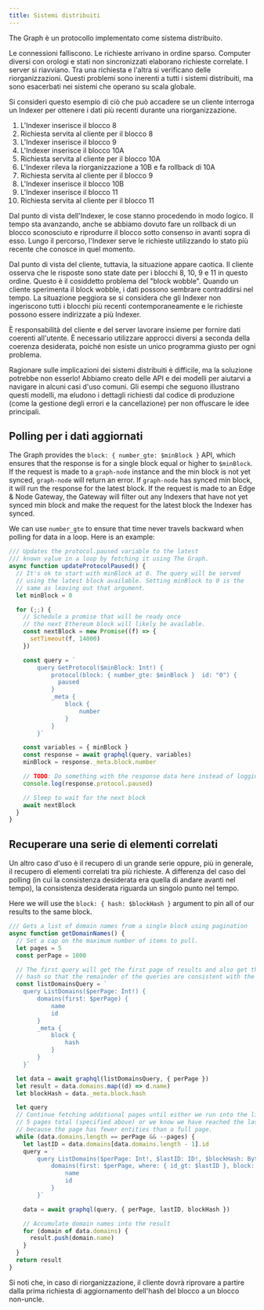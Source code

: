 ```yaml
---
title: Sistemi distribuiti
---
```


The Graph è un protocollo implementato come sistema distribuito.

Le connessioni falliscono. Le richieste arrivano in ordine sparso. Computer diversi con orologi e stati non sincronizzati elaborano richieste correlate. I server si riavviano. Tra una richiesta e l'altra si verificano delle riorganizzazioni. Questi problemi sono inerenti a tutti i sistemi distribuiti, ma sono esacerbati nei sistemi che operano su scala globale.

Si consideri questo esempio di ciò che può accadere se un cliente interroga un Indexer per ottenere i dati più recenti durante una riorganizzazione.

1. L'Indexer inserisce il blocco 8
2. Richiesta servita al cliente per il blocco 8
3. L'Indexer inserisce il blocco 9
4. L'Indexer inserisce il blocco 10A
5. Richiesta servita al cliente per il blocco 10A
6. L'Indexer rileva la riorganizzazione a 10B e fa rollback di 10A
7. Richiesta servita al cliente per il blocco 9
8. L'Indexer inserisce il blocco 10B
9. L'Indexer inserisce il blocco 11
10. Richiesta servita al cliente per il blocco 11

Dal punto di vista dell'Indexer, le cose stanno procedendo in modo logico. Il tempo sta avanzando, anche se abbiamo dovuto fare un rollback di un blocco sconosciuto e riprodurre il blocco sotto consenso in avanti sopra di esso. Lungo il percorso, l'Indexer serve le richieste utilizzando lo stato più recente che conosce in quel momento.

Dal punto di vista del cliente, tuttavia, la situazione appare caotica. Il cliente osserva che le risposte sono state date per i blocchi 8, 10, 9 e 11 in questo ordine. Questo è il cosiddetto problema del "block wobble". Quando un cliente sperimenta il block wobble, i dati possono sembrare contraddirsi nel tempo. La situazione peggiora se si considera che gli Indexer non ingeriscono tutti i blocchi più recenti contemporaneamente e le richieste possono essere indirizzate a più Indexer.

È responsabilità del cliente e del server lavorare insieme per fornire dati coerenti all'utente. È necessario utilizzare approcci diversi a seconda della coerenza desiderata, poiché non esiste un unico programma giusto per ogni problema.

Ragionare sulle implicazioni dei sistemi distribuiti è difficile, ma la soluzione potrebbe non esserlo! Abbiamo creato delle API e dei modelli per aiutarvi a navigare in alcuni casi d'uso comuni. Gli esempi che seguono illustrano questi modelli, ma eludono i dettagli richiesti dal codice di produzione (come la gestione degli errori e la cancellazione) per non offuscare le idee principali.

## Polling per i dati aggiornati

The Graph provides the `block: { number_gte: $minBlock }` API, which ensures that the response is for a single block equal or higher to `$minBlock`. If the request is made to a `graph-node` instance and the min block is not yet synced, `graph-node` will return an error. If `graph-node` has synced min block, it will run the response for the latest block. If the request is made to an Edge & Node Gateway, the Gateway will filter out any Indexers that have not yet synced min block and make the request for the latest block the Indexer has synced.

We can use `number_gte` to ensure that time never travels backward when polling for data in a loop. Here is an example:

```javascript
/// Updates the protocol.paused variable to the latest
/// known value in a loop by fetching it using The Graph.
async function updateProtocolPaused() {
  // It's ok to start with minBlock at 0. The query will be served
  // using the latest block available. Setting minBlock to 0 is the
  // same as leaving out that argument.
  let minBlock = 0

  for (;;) {
    // Schedule a promise that will be ready once
    // the next Ethereum block will likely be available.
    const nextBlock = new Promise((f) => {
      setTimeout(f, 14000)
    })

    const query = `
        query GetProtocol($minBlock: Int!) {
            protocol(block: { number_gte: $minBlock }  id: "0") {
              paused
            }
            _meta {
                block {
                    number
                }
            }
        }`

    const variables = { minBlock }
    const response = await graphql(query, variables)
    minBlock = response._meta.block.number

    // TODO: Do something with the response data here instead of logging it.
    console.log(response.protocol.paused)

    // Sleep to wait for the next block
    await nextBlock
  }
}
```

## Recuperare una serie di elementi correlati

Un altro caso d'uso è il recupero di un grande serie oppure, più in generale, il recupero di elementi correlati tra più richieste. A differenza del caso del polling (in cui la consistenza desiderata era quella di andare avanti nel tempo), la consistenza desiderata riguarda un singolo punto nel tempo.

Here we will use the `block: { hash: $blockHash }` argument to pin all of our results to the same block.

```javascript
/// Gets a list of domain names from a single block using pagination
async function getDomainNames() {
  // Set a cap on the maximum number of items to pull.
  let pages = 5
  const perPage = 1000

  // The first query will get the first page of results and also get the block
  // hash so that the remainder of the queries are consistent with the first.
  const listDomainsQuery = `
    query ListDomains($perPage: Int!) {
        domains(first: $perPage) {
            name
            id
        }
        _meta {
            block {
                hash
            }
        }
    }`

  let data = await graphql(listDomainsQuery, { perPage })
  let result = data.domains.map((d) => d.name)
  let blockHash = data._meta.block.hash

  let query
  // Continue fetching additional pages until either we run into the limit of
  // 5 pages total (specified above) or we know we have reached the last page
  // because the page has fewer entities than a full page.
  while (data.domains.length == perPage && --pages) {
    let lastID = data.domains[data.domains.length - 1].id
    query = `
        query ListDomains($perPage: Int!, $lastID: ID!, $blockHash: Bytes!) {
            domains(first: $perPage, where: { id_gt: $lastID }, block: { hash: $blockHash }) {
                name
                id
            }
        }`

    data = await graphql(query, { perPage, lastID, blockHash })

    // Accumulate domain names into the result
    for (domain of data.domains) {
      result.push(domain.name)
    }
  }
  return result
}
```

Si noti che, in caso di riorganizzazione, il cliente dovrà riprovare a partire dalla prima richiesta di aggiornamento dell'hash del blocco a un blocco non-uncle.
